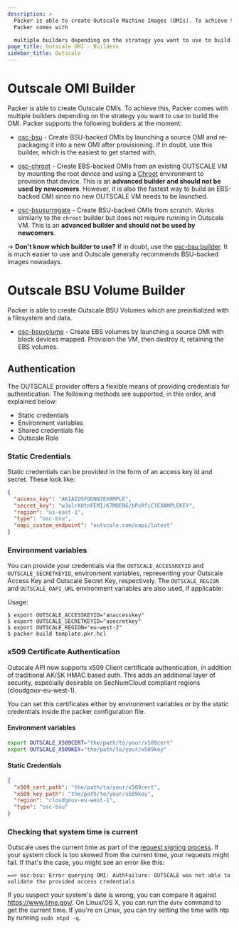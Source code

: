 ```yaml
---
description: >
  Packer is able to create Outscale Machine Images (OMIs). To achieve this,
  Packer comes with

  multiple builders depending on the strategy you want to use to build the OMI.
page_title: Outscale OMI - Builders
sidebar_title: Outscale
---
```


# Outscale OMI Builder

Packer is able to create Outscale OMIs. To achieve this, Packer comes with
multiple builders depending on the strategy you want to use to build the OMI.
Packer supports the following builders at the moment:

- [osc-bsu](/docs/builders/osc-bsu) - Create BSU-backed OMIs by
  launching a source OMI and re-packaging it into a new OMI after
  provisioning. If in doubt, use this builder, which is the easiest to get
  started with.

- [osc-chroot](/docs/builders/osc-chroot) - Create EBS-backed OMIs
  from an existing OUTSCALE VM by mounting the root device and using a
  [Chroot](https://en.wikipedia.org/wiki/Chroot) environment to provision
  that device. This is an **advanced builder and should not be used by
  newcomers**. However, it is also the fastest way to build an EBS-backed OMI
  since no new OUTSCALE VM needs to be launched.

- [osc-bsusurrogate](/docs/builders/osc-bsusurrogate) - Create BSU-backed OMIs from scratch. Works similarly to the `chroot` builder but does
  not require running in Outscale VM. This is an **advanced builder and should not be
  used by newcomers**.

-> **Don't know which builder to use?** If in doubt, use the [osc-bsu
builder](/docs/builders/osc-bsu). It is much easier to use and Outscale generally recommends BSU-backed images nowadays.

# Outscale BSU Volume Builder

Packer is able to create Outscale BSU Volumes which are preinitialized with a filesystem and data.

- [osc-bsuvolume](/docs/builders/osc-bsuvolume) - Create EBS volumes by launching a source OMI with block devices mapped. Provision the VM, then destroy it, retaining the EBS volumes.

## Authentication

The OUTSCALE provider offers a flexible means of providing credentials for authentication. The following methods are supported, in this order, and explained below:

- Static credentials
- Environment variables
- Shared credentials file
- Outscale Role

### Static Credentials

Static credentials can be provided in the form of an access key id and secret.
These look like:

```json
{
  "access_key": "AKIAIOSFODNN7EXAMPLE",
  "secret_key": "wJalrXUtnFEMI/K7MDENG/bPxRfiCYEXAMPLEKEY",
  "region": "us-east-1",
  "type": "osc-bsu",
  "oapi_custom_endpoint": "outscale.com/oapi/latest"
}
```

### Environment variables

You can provide your credentials via the `OUTSCALE_ACCESSKEYID` and
`OUTSCALE_SECRETKEYID`, environment variables, representing your Outscale Access
Key and Outscale Secret Key, respectively. The `OUTSCALE_REGION` and
`OUTSCALE_OAPI_URL` environment variables are also used, if applicable:

Usage:

    $ export OUTSCALE_ACCESSKEYID="anaccesskey"
    $ export OUTSCALE_SECRETKEYID="asecretkey"
    $ export OUTSCALE_REGION="eu-west-2"
    $ packer build template.pkr.hcl

### x509 Certificate Authentication

Outscale API now supports x509 Client certificate authentication, in addition of traditional AK/SK HMAC based auth.
This adds an additional layer of security, especially desirable on SecNumCloud compliant regions (cloudgouv-eu-west-1).

You can set this certificates either by environment variables or by the static credentials inside the packer configuration file.

#### Environment variables

```bash
export OUTSCALE_X509CERT="the/path/to/your/x509cert"
export OUTSCALE_X509KEY="the/path/to/your/x509key"
```

#### Static Credentials

```json
{
  "x509_cert_path": "the/path/to/your/x509cert",
  "x509_key_path": "the/path/to/your/x509key",
  "region": "cloudgouv-eu-west-1",
  "type": "osc-bsu"
}
```

### Checking that system time is current

Outscale uses the current time as part of the [request signing
process](https://wiki.outscale.net/display/EN/About+Signatures+of+API+Requests). If
your system clock is too skewed from the current time, your requests might
fail. If that's the case, you might see an error like this:

    ==> osc-bsu: Error querying OMI: AuthFailure: OUTSCALE was not able to validate the provided access credentials

If you suspect your system's date is wrong, you can compare it against
<https://www.time.gov/>. On Linux/OS X, you can run the `date` command to get
the current time. If you're on Linux, you can try setting the time with ntp by
running `sudo ntpd -q`.
